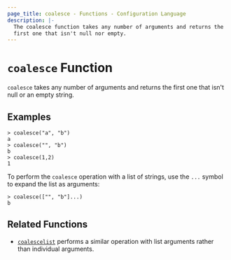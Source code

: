 ```yaml
---
page_title: coalesce - Functions - Configuration Language
description: |-
  The coalesce function takes any number of arguments and returns the
  first one that isn't null nor empty.
---
```


# `coalesce` Function

`coalesce` takes any number of arguments and returns the first one
that isn't null or an empty string.

## Examples

```shell-session
> coalesce("a", "b")
a
> coalesce("", "b")
b
> coalesce(1,2)
1
```

To perform the `coalesce` operation with a list of strings, use the `...`
symbol to expand the list as arguments:

```shell-session
> coalesce(["", "b"]...)
b
```

## Related Functions

- [`coalescelist`](/docs/templates/hcl_templates/functions/collection/coalescelist) performs a similar operation with
  list arguments rather than individual arguments.
